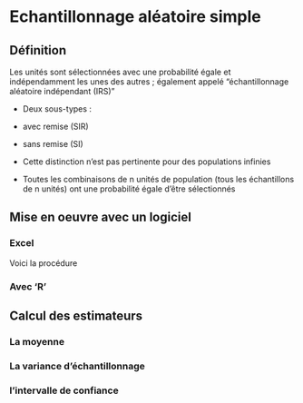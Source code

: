 Echantillonnage aléatoire simple {#SI}
=================================

Définition
-----------
Les unités sont sélectionnées avec une probabilité égale et indépendamment les unes des autres ; également appelé "échantillonnage aléatoire indépendant (IRS)"

- Deux sous-types :

+ avec remise (SIR)
+ sans remise (SI)

- Cette distinction n'est pas pertinente pour des populations infinies
- Toutes les combinaisons de n unités de population (tous les échantillons de n unités) ont une probabilité égale d'être sélectionnés

Mise en oeuvre avec un logiciel
------------------------------

### Excel

Voici la procédure

### Avec 'R'


Calcul des estimateurs
-----------------------

### La moyenne

### La variance d'échantillonnage

### l'intervalle de confiance
